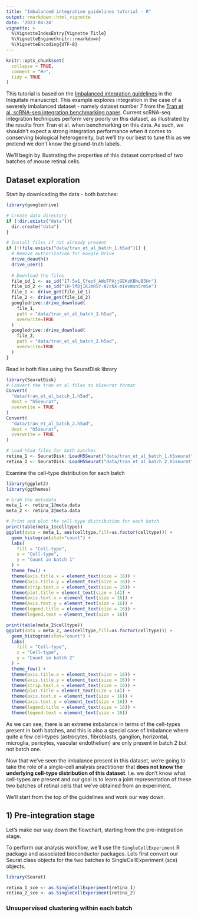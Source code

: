 ```yaml
---
title: "Imbalanced integration guidelines tutorial - R"
output: rmarkdown::html_vignette
date: '2023-04-24'
vignette: >
  %\VignetteIndexEntry{Vignette Title}
  %\VignetteEngine{knitr::rmarkdown}
  %\VignetteEncoding{UTF-8}
---
```


```r
knitr::opts_chunk$set(
  collapse = TRUE,
  comment = "#>",
  tidy = TRUE
)
```

This tutorial is based on the [Imbalanced integration guidelines](https://www.biorxiv.org/content/10.1101/2022.10.06.511156v3.full) in the Iniquitate manuscript. This example explores integration in the case of a severely imbalanced dataset - namely dataset number 7 from the [Tran et al. scRNA-seq integration benchmarking paper](https://genomebiology.biomedcentral.com/articles/10.1186/s13059-019-1850-9#availability-of-data-and-materials). Current scRNA-seq integration techniques perform very poorly on this dataset, as illustrated by the results from Tran et al. when benchmarking on this data. As such, we shouldn't expect a strong integration performance when it comes to conserving biological heterogeneity, but we'll try our best to tune this as we pretend we don't know the ground-truth labels. 

We'll begin by illustrating the properties of this dataset comprised of two batches of mouse retinal cells. 

## Dataset exploration 

Start by downloading the data - both batches:
```r
library(googledrive)

# Create data directory
if (!dir.exists("data")){
  dir.create("data")  
}

# Install files if not already present
if (!(file.exists("data/tran_et_al_batch_1.h5ad"))) {    
  # Remove authorization for Google Drive
  drive_deauth()
  drive_user()
  
  # Download the files
  file_id_1 <- as_id("17-5w1_Cfepf_AWsFPAjjGEKzKBhuB5Hr")
  file_id_2 <- as_id("1H-lfDjIKJmRSY-A7cNX-mIevWsn5rm5e")
  file_1 <- drive_get(file_id_1)
  file_2 <- drive_get(file_id_2)
  googledrive::drive_download(
    file_1, 
    path = "data/tran_et_al_batch_1.h5ad", 
    overwrite=TRUE
  )
  googledrive::drive_download(
    file_2,
    path = "data/tran_et_al_batch_2.h5ad",
    overwrite=TRUE
  )
}
```

Read in both files using the SeuratDisk library
```r
library(SeuratDisk)
# Convert the tran et al files to h5seurat format
Convert(
  "data/tran_et_al_batch_1.h5ad", 
  dest = "h5seurat", 
  overwrite = TRUE
)
Convert(
  "data/tran_et_al_batch_2.h5ad",
  dest = "h5seurat",
  overwrite = TRUE
)

# Load h5ad files for both batches
retina_1 <- SeuratDisk::LoadH5Seurat("data/tran_et_al_batch_1.h5seurat")
retina_2 <- SeuratDisk::LoadH5Seurat("data/tran_et_al_batch_2.h5seurat")
```

Examine the cell-type distribution for each batch
```r
library(ggplot2)
library(ggthemes)

# Grab the metadata
meta_1 <- retina_1@meta.data
meta_2 <- retina_2@meta.data

# Print and plot the cell-type distribution for each batch
print(table(meta_1$celltype))
ggplot(data = meta_1, aes(celltype,fill=as.factor(celltype))) + 
  geom_histogram(stat="count") +
  labs(
    fill = "Cell-type",
    x = "Cell-type",
    y = "Count in batch 1"
  ) +
  theme_few() +
  theme(axis.title.x = element_text(size = 16)) +
  theme(axis.title.y = element_text(size = 16)) +
  theme(strip.text.x = element_text(size = 16)) +
  theme(plot.title = element_text(size = 14)) +
  theme(axis.text.x = element_text(size = 16)) +
  theme(axis.text.y = element_text(size = 16)) +
  theme(legend.title = element_text(size = 16)) +
  theme(legend.text = element_text(size = 16))

print(table(meta_2$celltype))
ggplot(data = meta_2, aes(celltype,fill=as.factor(celltype))) + 
  geom_histogram(stat="count") +
  labs(
    fill = "Cell-type",
    x = "Cell-type",
    y = "Count in batch 2"
  ) +
  theme_few() +
  theme(axis.title.x = element_text(size = 16)) +
  theme(axis.title.y = element_text(size = 16)) +
  theme(strip.text.x = element_text(size = 16)) +
  theme(plot.title = element_text(size = 14)) +
  theme(axis.text.x = element_text(size = 16)) +
  theme(axis.text.y = element_text(size = 16)) +
  theme(legend.title = element_text(size = 16)) +
  theme(legend.text = element_text(size = 16))
```
As we can see, there is an extreme imbalance in terms of the cell-types present in both batches, and this is also a special case of imbalance where quite a few cell-types (astrocytes, fibroblasts, ganglion, horizontal, microglia, pericytes, vascular endothelium) are only present in batch 2 but not batch one.

Now that we've seen the imbalance present in this dataset, we're going to take the role of a single-cell analysis practitioner that **does not know the underlying cell-type distribution of this dataset**. I.e. we don't know what cell-types are present and our goal is to learn a joint representation of these two batches of retinal cells that we've obtained from an experiment. 

We'll start from the top of the guidelines and work our way down.

## 1) Pre-integration stage

Let's make our way down the flowchart, starting from the pre-integration stage.

To perform our analysis workflow, we'll use the `SingleCellExperiment` R package and associated bioconductor packages. Lets first convert our Seurat class objects for the two batches to SingleCellExperiment (sce) objects.

```r
library(Seurat)

retina_1_sce <- as.SingleCellExperiment(retina_1)
retina_2_sce <- as.SingleCellExperiment(retina_2)
```




### Unsupervised clustering within each batch 

